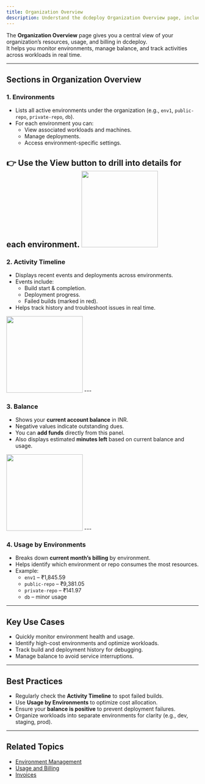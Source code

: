 ```yaml
---
title: Organization Overview
description: Understand the dcdeploy Organization Overview page, including environments, usage, billing, and activity insights.
---
```


The **Organization Overview** page gives you a central view of your organization’s resources, usage, and billing in dcdeploy.  
It helps you monitor environments, manage balance, and track activities across workloads in real time.  

---

## Sections in Organization Overview

### 1. **Environments**
- Lists all active environments under the organization (e.g., `env1`, `public-repo`, `private-repo`, `db`).  
- For each environment you can:
  - View associated workloads and machines.
  - Manage deployments.
  - Access environment-specific settings.  

👉 Use the **View** button to drill into details for each environment.
<img height="200" src="images/view-button.png" />
---

### 2. **Activity Timeline**
- Displays recent events and deployments across environments.  
- Events include:
  - Build start & completion.  
  - Deployment progress.  
  - Failed builds (marked in red).  
- Helps track history and troubleshoot issues in real time.
<img height="200" src="images/activity.png" />
---

### 3. **Balance**
- Shows your **current account balance** in INR.  
- Negative values indicate outstanding dues.  
- You can **add funds** directly from this panel.  
- Also displays estimated **minutes left** based on current balance and usage.  
<img height="200" src="images/ballance.png" />
---

### 4. **Usage by Environments**
- Breaks down **current month’s billing** by environment.  
- Helps identify which environment or repo consumes the most resources.  
- Example:
  - `env1` – ₹1,845.59  
  - `public-repo` – ₹9,381.05  
  - `private-repo` – ₹141.97  
  - `db` – minor usage  

---

## Key Use Cases

- Quickly monitor environment health and usage.  
- Identify high-cost environments and optimize workloads.  
- Track build and deployment history for debugging.  
- Manage balance to avoid service interruptions.  

---

## Best Practices

- Regularly check the **Activity Timeline** to spot failed builds.  
- Use **Usage by Environments** to optimize cost allocation.  
- Ensure your **balance is positive** to prevent deployment failures.  
- Organize workloads into separate environments for clarity (e.g., dev, staging, prod).  

---

## Related Topics

- [Environment Management](./environment-variables.mdx)  
- [Usage and Billing](../billing/plans-and-usage.mdx)  
- [Invoices](../billing/invoices.mdx)  